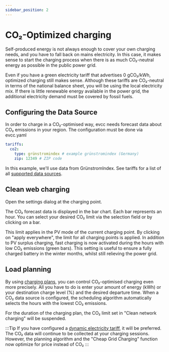 ```yaml
---
sidebar_position: 2
---
```



# CO₂-Optimized charging

Self-produced energy is not always enough to cover your own charging needs, and you have to fall back on mains electricity. In this case,
it makes sense to start the charging process when there is as much CO₂-neutral energy as possible in the public power grid.

Even if you have a green electricity tariff that advertises 0 gCO₂/kWh, optimized charging still makes sense.
Although these tariffs are CO₂-neutral in terms of the national balance sheet, you will be using the local electricity mix.
If there is little renewable energy available in the power grid, the additional electricity demand must be covered by fossil fuels.

## Configuring the Data Source

In order to charge in a CO₂-optimised way, evcc needs forecast data about CO₂ emissions in your region.
The configuration must be done via evcc.yaml

```yaml
tariffs:
  co2:
    type: grünstromindex # example grünstromindex (Germany)
    zip: 12349 # ZIP code
```

In this example, we'll use data from GrünstromIndex. See tariffs for a list of all [supported data sources](../reference/configuration/tariffs/#co2).

## Clean web charging

Open the settings dialog at the charging point.

<Screenshot
  name="features/screenshots/co2-loadpoint-settings"
  caption="Settings at the charging point"
/>

The CO₂ forecast data is displayed in the bar chart.
Each bar represents an hour.
You can select your desired CO₂ limit via the selection field or by clicking on a bar.

<Screenshot
  name="features/screenshots/co2-modal"
  caption="Screenshot of the Smart Grid Charging dialog with set CO₂ limit"
/>

This limit applies in the PV mode of the current charging point.
By clicking on "apply everywhere", the limit for all charging points is applied.
In addition to PV surplus charging, fast charging is now activated during the hours with low CO₂ emissions (green bars).
This setting is useful to ensure a fully charged battery in the winter months, whilst still relieving the power grid.

## Load planning

By using [charging plans](./plans), you can control CO₂-optimised charging even more precisely.
All you have to do is enter your amount of energy (kWh) or your destination charge level (%) and the desired departure time.
When a CO₂ data source is configured, the scheduling algorithm automatically selects the hours with the lowest CO₂ emissions.

<Screenshot
  name="features/screenshots/co2-plan"
  caption="Screenshot of the charging plan dialogue with optimised CO₂ charging"
/>

For the duration of the charging plan, the CO₂ limit set in "Clean network charging" will be suspended.

:::Tip
If you have configured a [dynamic electricity tariff](./dynamic-prices), it will be preferred.
The CO₂ data will continue to be collected at your charging sessions.
However, the planning algorithm and the "Cheap Grid Charging" function now optimize for price instead of CO₂
:::
